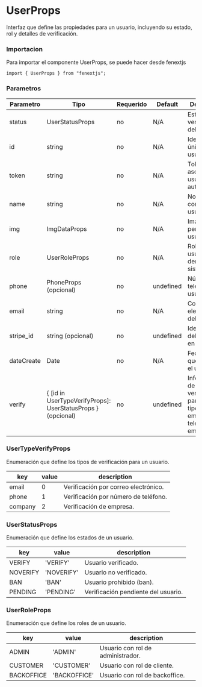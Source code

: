 # UserProps

Interfaz que define las propiedades para un usuario, incluyendo su estado, rol y detalles de verificación.

### Importacion

Para importar el componente UserProps, se puede hacer desde fenextjs

```tsx copy
import { UserProps } from "fenextjs";
```

### Parametros

| Parametro  | Tipo                                                          | Requerido | Default   | Descripcion                                                                       |
| ---------- | ------------------------------------------------------------- | --------- | --------- | --------------------------------------------------------------------------------- |
| status     | UserStatusProps                                               | no        | N/A       | Estado de verificación del usuario.                                               |
| id         | string                                                        | no        | N/A       | Identificador único del usuario.                                                  |
| token      | string                                                        | no        | N/A       | Token asociado al usuario para autenticación.                                     |
| name       | string                                                        | no        | N/A       | Nombre completo del usuario.                                                      |
| img        | ImgDataProps                                                  | no        | N/A       | Imagen de perfil del usuario.                                                     |
| role       | UserRoleProps                                                 | no        | N/A       | Rol del usuario dentro del sistema.                                               |
| phone      | PhoneProps (opcional)                                         | no        | undefined | Número de teléfono del usuario.                                                   |
| email      | string                                                        | no        | N/A       | Correo electrónico del usuario.                                                   |
| stripe_id  | string (opcional)                                             | no        | undefined | Identificador del usuario en Stripe.                                              |
| dateCreate | Date                                                          | no        | N/A       | Fecha en la que se creó el usuario.                                               |
| verify     | \{ [id in UserTypeVerifyProps]: UserStatusProps \} (opcional) | no        | undefined | Información de verificación para distintos tipos, como email, teléfono y empresa. |

### UserTypeVerifyProps

Enumeración que define los tipos de verificación para un usuario.

| key     | value | description                          |
| ------- | ----- | ------------------------------------ |
| email   | 0     | Verificación por correo electrónico. |
| phone   | 1     | Verificación por número de teléfono. |
| company | 2     | Verificación de empresa.             |

### UserStatusProps

Enumeración que define los estados de un usuario.

| key      | value      | description                         |
| -------- | ---------- | ----------------------------------- |
| VERIFY   | 'VERIFY'   | Usuario verificado.                 |
| NOVERIFY | 'NOVERIFY' | Usuario no verificado.              |
| BAN      | 'BAN'      | Usuario prohibido (ban).            |
| PENDING  | 'PENDING'  | Verificación pendiente del usuario. |

### UserRoleProps

Enumeración que define los roles de un usuario.

| key        | value        | description                       |
| ---------- | ------------ | --------------------------------- |
| ADMIN      | 'ADMIN'      | Usuario con rol de administrador. |
| CUSTOMER   | 'CUSTOMER'   | Usuario con rol de cliente.       |
| BACKOFFICE | 'BACKOFFICE' | Usuario con rol de backoffice.    |
